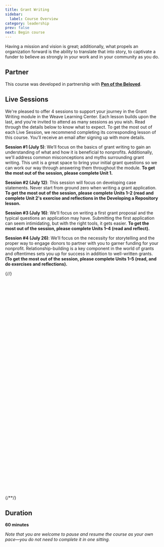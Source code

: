 ```yaml
---
title: Grant Writing
sidebar:
  label: Course Overview
category: leadership
prev: false
next: Begin course
---
```


Having a mission and vision is great; additionally, what propels an organization forward is the ability to translate that into story, to captivate a funder to believe as strongly in your work and in your community as you do.

## Partner

This course was developed in partnership with **[Pen of the Beloved](https://www.penofthebeloved.com)**.

## Live Sessions

We're pleased to offer 4 sessions to support your journey in the Grant Writing module in the Weave Learning Center. Each lesson builds upon the last, and you're invited to attend as many sessions as you wish. Read through the details below to know what to expect. To get the most out of each Live Session, we recommend completing its corresponding lesson of this course. You’ll receive an email after signing up with more details.

**Session #1 (July 5)**: We’ll focus on the basics of grant writing to gain an understanding of what and how it is beneficial to nonprofits. Additionally, we'll address common misconceptions and myths surrounding grant writing. This unit is a great space to bring your initial grant questions so we can work our way through answering them throughout the module. **To get the most out of the session, please complete Unit 1.**

**Session #2 (July 12)**: This session will focus on developing case statements. Never start from ground zero when writing a grant application. **To get the most out of the session, please complete Units 1–2 (read and complete Unit 2's exercise and reflections in the Developing a Repository lesson.**

**Session #3 (July 16)**: We’ll focus on writing a first grant proposal and the typical questions an application may have. Submitting the first application can seem intimidating, but with the right tools, it gets easier. **To get the most out of the session, please complete Units 1–4 (read and reflect).**

**Session #4 (July 26)**: We’ll focus on the necessity for storytelling and the proper way to engage donors to partner with you to garner funding for your nonprofit. Relationship-building is a key component in the world of grants and oftentimes sets you up for success in addition to well-written grants. **(To get the most out of the session, please complete Units 1–5 (read, and do exercises and reflections).**

{/*<!-- Calendly inline widget begin -->*/}
<div class="calendly-inline-widget" data-url="https://calendly.com/grantwriting-learning-center?hide_event_type_details=1&hide_gdpr_banner=1" style="min-width:320px;height:700px;"></div>
<script type="text/javascript" src="https://assets.calendly.com/assets/external/widget.js" async></script>
{/*<!-- Calendly inline widget end -->*/}

## Duration

**60 minutes**

_Note that you are welcome to pause and resume the course as your own pace—you do not need to complete it in one sitting._
